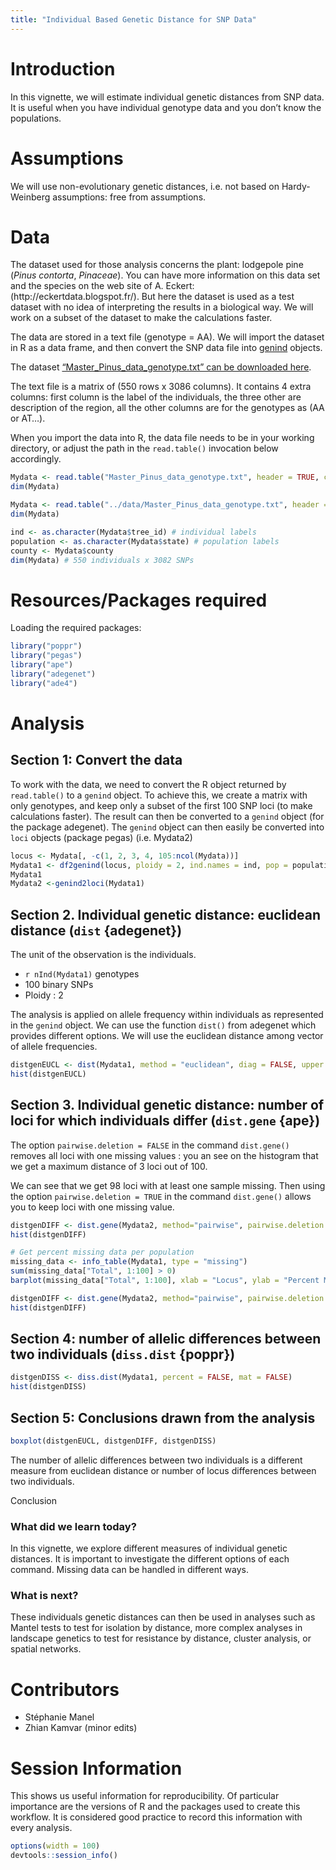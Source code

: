 ```yaml
---
title: "Individual Based Genetic Distance for SNP Data"
---
```


# Introduction

In this vignette, we will estimate individual genetic distances from SNP data.
It is useful when you have individual genotype data and you don't know the
populations.



# Assumptions

We will use non-evolutionary genetic distances, i.e. not based on Hardy-Weinberg
assumptions: free from assumptions.
 

# Data

The dataset used for those analysis concerns the plant: lodgepole pine (*Pinus
contorta*, *Pinaceae*). You can have more information on this data set and the
species on the web site of A. Eckert:  (http://eckertdata.blogspot.fr/). But
here the dataset is used as a test dataset with no idea of interpreting the
results in a biological way. We will work on a subset of the dataset to make
the calculations faster.
 

The data are stored in a text file (genotype = AA). We will  import the dataset
in R as a data frame, and then  convert the SNP data file into
[genind](http://www.inside-r.org/packages/cran/adegenet/docs/.valid.genind)
objects.

The dataset ["Master_Pinus_data_genotype.txt" can be downloaded 
here](https://github.com/NESCent/popgenInfo/tree/master/data/Master_Pinus_data_genotype.txt).

The  text file is a matrix of (550 rows x 3086 columns). It contains 4 extra
columns: first column is the label of the individuals, the three other are
description of the region, all the other columns are for the genotypes as (AA or
AT...).

When you import the data into R, the data file needs to be in your working
directory, or adjust the path in the `read.table()` invocation below
accordingly.


```r

Mydata <- read.table("Master_Pinus_data_genotype.txt", header = TRUE, check.names = FALSE)   
dim(Mydata) 
```

```r

Mydata <- read.table("../data/Master_Pinus_data_genotype.txt", header = TRUE, check.names = FALSE)   
dim(Mydata) 
```

```r
ind <- as.character(Mydata$tree_id) # individual labels 
population <- as.character(Mydata$state) # population labels
county <- Mydata$county 
dim(Mydata) # 550 individuals x 3082 SNPs
```


# Resources/Packages required


Loading the required packages:  

```r
library("poppr")
library("pegas")
library("ape")
library("adegenet")
library("ade4")
```

# Analysis   

 
## Section 1: Convert the data
  

To work with the data, we need to convert the R object returned by
`read.table()` to a `genind` object. To achieve this, we create a matrix with
only genotypes, and keep only a subset of the first 100 SNP loci (to make
calculations faster). The result can then be converted to a `genind` object (for
the package adegenet). The `genind` object can then easily be converted into
`loci` objects (package pegas) (i.e. Mydata2)


```r
locus <- Mydata[, -c(1, 2, 3, 4, 105:ncol(Mydata))] 
Mydata1 <- df2genind(locus, ploidy = 2, ind.names = ind, pop = population, sep="")
Mydata1
Mydata2 <-genind2loci(Mydata1)
```





## Section 2. Individual genetic distance: euclidean distance (`dist` {adegenet})

The unit of the observation is the individuals. 

- `r nInd(Mydata1)` genotypes
- 100 binary SNPs
- Ploidy : 2 

The analysis is applied on allele frequency within individuals as represented in
the `genind` object. We can use the function `dist()` from adegenet which
provides different options. We will use the euclidean distance among vector of
allele frequencies.


```r

distgenEUCL <- dist(Mydata1, method = "euclidean", diag = FALSE, upper = FALSE, p = 2)
hist(distgenEUCL)

```

 
## Section 3.  Individual genetic distance: number of loci for which individuals differ (`dist.gene` {ape})  

The option `pairwise.deletion = FALSE` in the command `dist.gene()` removes all
loci with one missing values : you an see on the histogram that we get a maximum
distance of 3 loci out of 100.

We can see that we get 98 loci with at least one sample missing. Then using the
option `pairwise.deletion = TRUE` in the command `dist.gene()` allows you to keep
loci with one missing value.
 

```r

distgenDIFF <- dist.gene(Mydata2, method="pairwise", pairwise.deletion = FALSE, variance = FALSE)
hist(distgenDIFF)

# Get percent missing data per population
missing_data <- info_table(Mydata1, type = "missing")
sum(missing_data["Total", 1:100] > 0)
barplot(missing_data["Total", 1:100], xlab = "Locus", ylab = "Percent Missing")

distgenDIFF <- dist.gene(Mydata2, method="pairwise", pairwise.deletion = TRUE, variance = FALSE)
hist(distgenDIFF)

```

## Section 4: number of allelic differences between two individuals (`diss.dist` {poppr})

```r

distgenDISS <- diss.dist(Mydata1, percent = FALSE, mat = FALSE)
hist(distgenDISS)

```



## Section 5: Conclusions drawn from the analysis  

```r


boxplot(distgenEUCL, distgenDIFF, distgenDISS)


```

The number of allelic differences between two individuals is a different measure
from euclidean distance or number of locus differences between two individuals.

Conclusion 

### What did we learn today?

In this vignette, we explore different measures of individual genetic distances. 
It is important to investigate the different options of each command.
Missing data can be handled in different ways.


### What is next?

These individuals genetic distances can then be used in
analyses such as Mantel tests to test for isolation by distance, more complex
analyses in landscape genetics to test for resistance by distance, cluster
analysis, or spatial networks.


# Contributors

- Stéphanie Manel
- Zhian Kamvar (minor edits)

# Session Information

This shows us useful information for reproducibility. Of particular importance are the versions of R and the packages used to create this workflow. It is considered good practice to record this information with every analysis.

```r
options(width = 100)
devtools::session_info()
```


